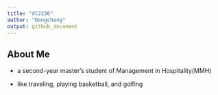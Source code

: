```yaml
---
title: "dl2236"
author: "Dongcheng"
output: github_document
---
```


## About Me
- a second-year master’s student of Management in Hospitality(MMH)

- like traveling, playing basketball, and golfing

